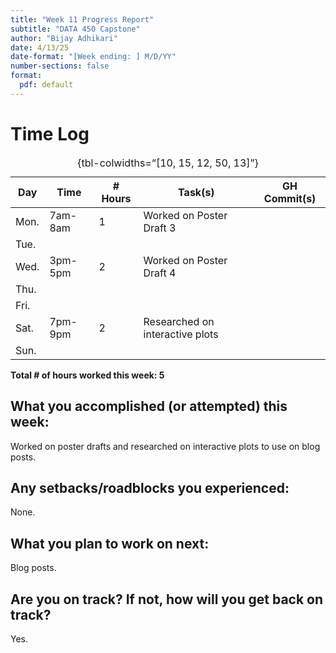 ```yaml
---
title: "Week 11 Progress Report"
subtitle: "DATA 450 Capstone"
author: "Bijay Adhikari"
date: 4/13/25
date-format: "[Week ending: ] M/D/YY"
number-sections: false
format:
  pdf: default
---
```


# Time Log

| Day  | Time  | \# Hours | Task(s) | GH Commit(s) |
|------|-------|----------|---------|--------|
| Mon.  | 7am-8am | 1 | Worked on Poster Draft 3 |  |
| Tue.  |  |  |  |  |
| Wed.  | 3pm-5pm | 2 | Worked on Poster Draft 4 |  |
| Thu.  |  |  |  |  |
| Fri.  |  |  |  |  |
| Sat.  | 7pm-9pm | 2 | Researched on interactive plots |  |
| Sun.  |  |  |  |  |

: {tbl-colwidths="[10, 15, 12, 50, 13]"}

**Total \# of hours worked this week: 5**

## What you accomplished (or attempted) this week:
Worked on poster drafts and researched on interactive plots to use on blog posts.

## Any setbacks/roadblocks you experienced:
None.

## What you plan to work on next:
Blog posts.


## Are you on track? If not, how will you get back on track?
Yes.
